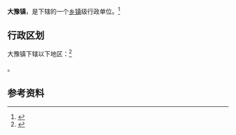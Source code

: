 {{中国乡级行政区|32/06/23/104/000}}

'''大豫镇'''，是{{PRC admin/fullname|32/06/23/104/000|3}}下辖的一个[[乡镇|乡镇]]级行政单位。<ref>{{PRC admin/ref sgc|{{PRC admin/parent|32/06/23/104/000}}}}</ref>

== 行政区划 ==

大豫镇下辖以下地区：<ref>{{PRC admin/ref sgc|32/06/23/104/000}}</ref>

{{PRC admin/children|32/06/23/104/000}}。

== 参考资料 ==

{{reflist}}

{{行政区划小作品}}
{{PRC admin/navcat|32/06/23/104/000}}